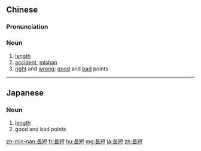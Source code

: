 {{also|长短}}
==Chinese==
{{zh-forms|s=长短}}

===Pronunciation===
{{zh-pron
|m=chángduǎn
|c=coeng4 dyun2
|h=pfs=chhòng-tón
|mn=tn̂g-té
|cat=n
}}

===Noun===
{{zh-noun}}

# [[length]]
# [[accident]], [[mishap]]
# [[right]] and [[wrong]]; [[good]] and [[bad]] points

{{zh-cat|Antonymous}}

----

==Japanese==
{{ja-kanjitab|ちょう|たん|yomi=o}}

===Noun===
{{ja-noun|ちょうたん}}

# [[length]]
# good and bad points

[[zh-min-nan:長短]]
[[fr:長短]]
[[hu:長短]]
[[mg:長短]]
[[ja:長短]]
[[zh:長短]]